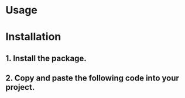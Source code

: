 
<Meta of={Stories} />

# Usage

<Canvas of={Stories.Default} />

<Controls />

# Installation

## 1. Install the package.

<Source language="bash" code="npm install @radix-ui/react-dropdown-menu" />

## 2. Copy and paste the following code into your project.

<Source language="tsx" code={Code} />
